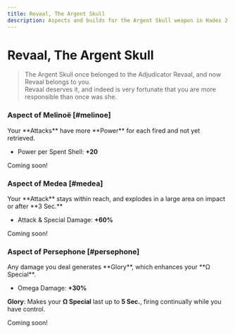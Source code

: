 ```yaml
---
title: Revaal, The Argent Skull
description: Aspects and builds for the Argent Skull weapon in Hades 2.
---
```



# Revaal, The Argent Skull

> The Argent Skull once belonged to the Adjudicator Revaal, and now Revaal belongs to you.\
> Revaal deserves it, and indeed is very fortunate that you are more responsible than once was she.

### <TextHighlight type="legendary">Aspect of Melinoë</TextHighlight> [#melinoe]

<Box>
Your **Attacks** have more **Power** for each <IconShell /> fired and not yet retrieved.

- Power per Spent Shell: **+20**

</Box>

Coming soon!

### <TextHighlight type="legendary">Aspect of Medea</TextHighlight> [#medea]

<Box>
Your **Attack** stays within reach, and explodes in a large area on impact or after **3 Sec.**

- Attack & Special Damage: **+60%**

</Box>

Coming soon!

### <TextHighlight type="legendary">Aspect of Persephone</TextHighlight> [#persephone]

<Box>
Any damage you deal generates **Glory**, which enhances your **Ω Special**.

- Omega Damage: **+30%**

**Glory**: Makes your **Ω Special** last up to **5 Sec.**, firing continually while you have control.

</Box>

Coming soon!
